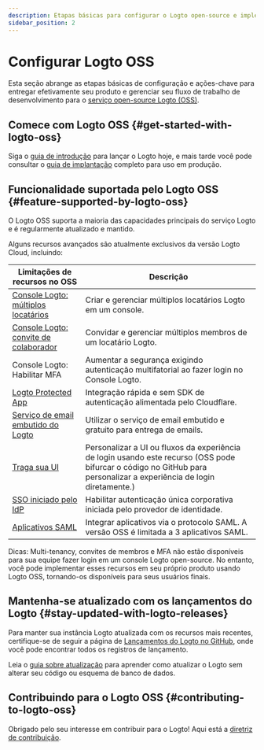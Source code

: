 ```yaml
---
description: Etapas básicas para configurar o Logto open-source e implementar seu sistema de identidade.
sidebar_position: 2
---
```


# Configurar Logto OSS

Esta seção abrange as etapas básicas de configuração e ações-chave para entregar efetivamente seu produto e gerenciar seu fluxo de trabalho de desenvolvimento para o [serviço open-source Logto (OSS)](https://github.com/logto-io/logto).

## Comece com Logto OSS \{#get-started-with-logto-oss}

Siga o [guia de introdução](/logto-oss/get-started-with-oss/) para lançar o Logto hoje, e mais tarde você pode consultar o [guia de implantação](/logto-oss/deployment-and-configuration) completo para uso em produção.

## Funcionalidade suportada pelo Logto OSS \{#feature-supported-by-logto-oss}

O Logto OSS suporta a maioria das capacidades principais do serviço Logto e é regularmente atualizado e mantido.

Alguns recursos avançados são atualmente exclusivos da versão Logto Cloud, incluindo:

| Limitações de recursos no OSS                                                             | Descrição                                                                                                                                                            |
| ----------------------------------------------------------------------------------------- | -------------------------------------------------------------------------------------------------------------------------------------------------------------------- |
| [Console Logto: múltiplos locatários](/logto-cloud/tenant-settings)                       | Criar e gerenciar múltiplos locatários Logto em um console.                                                                                                          |
| [Console Logto: convite de colaborador](/logto-cloud/tenant-member-management)            | Convidar e gerenciar múltiplos membros de um locatário Logto.                                                                                                        |
| Console Logto: Habilitar MFA                                                              | Aumentar a segurança exigindo autenticação multifatorial ao fazer login no Console Logto.                                                                            |
| [Logto Protected App](/integrate-logto/protected-app)                                     | Integração rápida e sem SDK de autenticação alimentada pelo Cloudflare.                                                                                              |
| [Serviço de email embutido do Logto](/connectors/email-connectors/built-in-email-service) | Utilizar o serviço de email embutido e gratuito para entrega de emails.                                                                                              |
| [Traga sua UI](/customization/bring-your-ui)                                              | Personalizar a UI ou fluxos da experiência de login usando este recurso (OSS pode bifurcar o código no GitHub para personalizar a experiência de login diretamente.) |
| [SSO iniciado pelo IdP](/end-user-flows/enterprise-sso/idp-initiated-sso)                 | Habilitar autenticação única corporativa iniciada pelo provedor de identidade.                                                                                       |
| [Aplicativos SAML](/integrate-logto/saml-app)                                             | Integrar aplicativos via o protocolo SAML. A versão OSS é limitada a 3 aplicativos SAML.                                                                             |

Dicas: Multi-tenancy, convites de membros e MFA não estão disponíveis para sua equipe fazer login em um console Logto open-source. No entanto, você pode implementar esses recursos em seu próprio produto usando Logto OSS, tornando-os disponíveis para seus usuários finais.

## Mantenha-se atualizado com os lançamentos do Logto \{#stay-updated-with-logto-releases}

Para manter sua instância Logto atualizada com os recursos mais recentes, certifique-se de seguir a página de [Lançamentos do Logto no GitHub](https://github.com/logto-io/logto/releases), onde você pode encontrar todos os registros de lançamento.

Leia o [guia sobre atualização](/logto-oss/upgrading-oss-version) para aprender como atualizar o Logto sem alterar seu código ou esquema de banco de dados.

## Contribuindo para o Logto OSS \{#contributing-to-logto-oss}

Obrigado pelo seu interesse em contribuir para o Logto! Aqui está a [diretriz de contribuição](/logto-oss/contribution).
